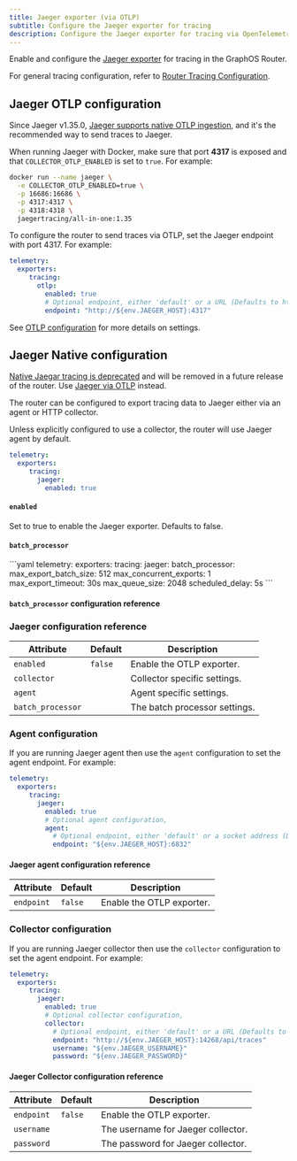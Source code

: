 ```yaml
---
title: Jaeger exporter (via OTLP)
subtitle: Configure the Jaeger exporter for tracing
description: Configure the Jaeger exporter for tracing via OpenTelemetry Protocol (OTLP) in the Apollo GraphOS Router.
---
```



Enable and configure the [Jaeger exporter](https://www.jaegertracing.io/) for tracing in the GraphOS Router.

For general tracing configuration, refer to [Router Tracing Configuration](./overview).

## Jaeger OTLP configuration

Since Jaeger v1.35.0, [Jaeger supports native OTLP ingestion](https://medium.com/jaegertracing/introducing-native-support-for-opentelemetry-in-jaeger-eb661be8183c), and it's the recommended way to send traces to Jaeger.

When running Jaeger with Docker, make sure that port **4317** is exposed and that `COLLECTOR_OTLP_ENABLED` is set to `true`. For example:

```bash
docker run --name jaeger \
  -e COLLECTOR_OTLP_ENABLED=true \
  -p 16686:16686 \
  -p 4317:4317 \
  -p 4318:4318 \
  jaegertracing/all-in-one:1.35
```

To configure the router to send traces via OTLP, set the Jaeger endpoint with port 4317. For example:

```yaml title="router.yaml"
telemetry:
  exporters:
     tracing:
       otlp:
         enabled: true   
         # Optional endpoint, either 'default' or a URL (Defaults to http://127.0.0.1:4317)
         endpoint: "http://${env.JAEGER_HOST}:4317"
```

See [OTLP configuration](./otlp#configuration) for more details on settings.

## Jaeger Native configuration

<Caution>

[Native Jaegar tracing is deprecated](https://opentelemetry.io/blog/2022/jaeger-native-otlp/) and will be removed in a future release of the router. Use [Jaeger via OTLP](#jaeger-otlp-configuration) instead.

</Caution>

The router can be configured to export tracing data to Jaeger either via an agent or HTTP collector.

Unless explicitly configured to use a collector, the router will use Jaeger agent by default.

```yaml title="router.yaml"
telemetry:
  exporters:
     tracing:
       jaeger:
         enabled: true  
```

#### `enabled`
Set to true to enable the Jaeger exporter. Defaults to false.

#### `batch_processor`
<BatchProcessorPreamble />
```yaml
telemetry:
  exporters:
    tracing:
      jaeger: 
        batch_processor: 
          max_export_batch_size: 512
          max_concurrent_exports: 1
          max_export_timeout: 30s 
          max_queue_size: 2048
          scheduled_delay: 5s
```

#### `batch_processor` configuration reference
<BatchProcessorRef />

### Jaeger configuration reference

| Attribute         | Default | Description                   |
|-------------------|---------|-------------------------------|
| `enabled`         | `false` | Enable the OTLP exporter.     |
| `collector`       |         | Collector specific settings.  |
| `agent`           |         | Agent specific settings.      |
| `batch_processor` |         | The batch processor settings. |



### Agent configuration

If you are running Jaeger agent then use the `agent` configuration to set the agent endpoint. For example:

```yaml title="router.yaml"
telemetry:
  exporters:
     tracing:
       jaeger:
         enabled: true
         # Optional agent configuration,
         agent:
           # Optional endpoint, either 'default' or a socket address (Defaults to 127.0.0.1:6832)
           endpoint: "${env.JAEGER_HOST}:6832"  
```
#### Jaeger agent configuration reference

| Attribute         | Default | Description                        |
|-------------------|---------|------------------------------------|
| `endpoint`        | `false` | Enable the OTLP exporter.          |

### Collector configuration

If you are running Jaeger collector then use the `collector` configuration to set the agent endpoint. For example:

```yaml title="router.yaml"
telemetry:
  exporters:
     tracing:
       jaeger:
         enabled: true
         # Optional collector configuration,
         collector:
           # Optional endpoint, either 'default' or a URL (Defaults to http://127.0.0.1:14268/api/traces)
           endpoint: "http://${env.JAEGER_HOST}:14268/api/traces"
           username: "${env.JAEGER_USERNAME}"
           password: "${env.JAEGER_PASSWORD}"
```
#### Jaeger Collector configuration reference
| Attribute         | Default | Description                        |
|-------------------|---------|------------------------------------|
| `endpoint`        | `false` | Enable the OTLP exporter.          |
| `username`        |         | The username for Jaeger collector. |
| `password`        |         | The password for Jaeger collector. |

